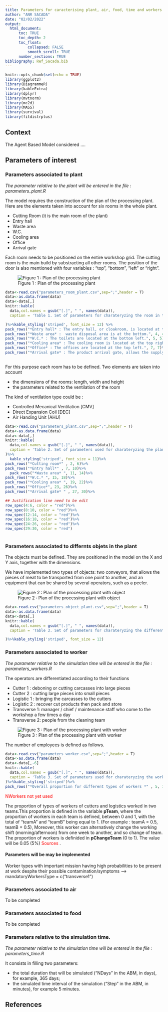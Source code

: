 ```yaml
---
title: Parameters for caracterising plant, air, food, time and workers in meat facilities
author: "ANR SACADA"
date: "02/02/2022"
output:
  html_document:
      toc: TRUE
      toc_depth: 2
      toc_float:
          collapsed: FALSE
          smooth_scroll: TRUE
      number_sections: TRUE    
bibliography: Ref_Sacada.bib
---
```


```r
knitr::opts_chunk$set(echo = TRUE)
library(ggplot2)
library(DiagrammeR)
library(kableExtra)
library(dplyr)
library(mvtnorm)
library(mc2d)
library(MASS)
library(survival)
library(fitdistrplus)
```

## Context

The Agent Based Model considered ....

## Parameters of interest 

### Parameters associated to plant
*The parameter relative to the plant will be entered in the file : parameters_plant.R*

The model requires the construction of the plan of the processing plant. 
Here are the elements taken into account for six rooms in the whole plant. 

+ Cutting Room (it is the main room of the plant) 
+ Entry hall
+ Waste area
+ W.C.
+ Cooling area
+ Office
+ Arrival gate


Each room needs to be positioned on the entire workshop grid. The cutting room is the main build by substracting all other rooms. 
The position of the door is also mentioned with four variables : "top", "bottom", "left" or "right".

![Figure 1 : Plan of the processing plant](images/map_of_plant.png)

```r
data<-read.csv("parameters_room_plant.csv",sep=";",header = T)
data<-as.data.frame(data)
data<-data[,]
knitr::kable(
  data,col.names = gsub("[.]", " ", names(data)),
  caption = 'Table 1. Set of parameters for charateryzing the room in the plant. The cutting room is built by subtracting the other room'

)%>%kable_styling('striped', font_size = 12) %>%
pack_rows("*Entry hall* : The entry hall, or cloakroom, is located at the bottom left and allows the arrival of workers.", 3, 3)%>%
pack_rows("*Waste area* :  waste disposal area is at the bottom.", 4, 4)%>%
pack_rows("*W.C.* : The toilets are located at the bottom left.", 5, 5)%>%
pack_rows("*Cooling area* : The cooling room is located at the top right.", 6, 6)%>%
pack_rows("*Office* : The offices are located at the top left.", 7, 7)%>%
pack_rows("*Arrival gate* : The product arrival gate, allows the supply of products, is located in the middle of the left" , 8, 8)
  
```


For this purpose each room has to be defined. Two elements are taken into account 

- the dimensions of the rooms: length, width and height 
- the parameters related to the ventilation of the room


The kind of ventilation type could be : 

- Controlled Mecanical Ventilation [CMV]
- Direct Expansion Coil [DEC]
- Air Handing Unit [AHU]


```r
data<-read.csv("parameters_plant.csv",sep=";",header = T)
data<-as.data.frame(data)
data<-data[,]
knitr::kable(
  data,col.names = gsub("[.]", " ", names(data)),
  caption = 'Table 2. Set of parameters used for charateryzing the plant.'
)%>%
  kable_styling('striped', font_size = 11)%>%
pack_rows("*Cutting room*" , 2, 6)%>%
pack_rows("*Entry hall*" , 7, 10)%>%
  pack_rows("*Waste area* ", 11, 14)%>%
pack_rows("*W.C.* ", 15, 18)%>%
pack_rows("*Cooling area* ", 19, 22)%>%
pack_rows("*Office*", 23, 26)%>%
pack_rows("*Arrival gate* " , 27, 30)%>%

## Justification line need to be edit
row_spec(4:6, color = "red")%>%
row_spec(8:10, color = "red")%>%
row_spec(12:14, color = "red")%>%
row_spec(16:18, color = "red")%>%
row_spec(24:26, color = "red")%>%
row_spec(29:30, color = "red")
     
```



### Parameters associated to differnts objets in the plant 

The objects must be defined. They are positioned in the model on the X and Y axis, together with the dimensions. 

We have implemented two types of objects: two conveyors, that allows the pieces of meat to be transported from one point to another, and an equipment that can be shared by several operators, such as a peeler. 

![Figure 2 : Plan of the processing plant with object](images/map_of_plant_object.png)

```r
data<-read.csv("parameters_object_plant.csv",sep=";",header = T)
data<-as.data.frame(data)
data<-data[,]
knitr::kable(
  data,col.names = gsub("[.]", " ", names(data)),
  caption = 'Table 3. Set of parameters for charateryzing the different object in the plant. '

)%>%kable_styling('striped', font_size = 12) 

```


### Parameters associated to worker

*The parameter relative to the simulation time will be entered in the file :  parameters_workers.R*

The operators are differentiated according to their functions

- Cutter 1 : deboning or cutting carcasses into large pieces 
- Cutter 2 : cutting large pieces into small pieces 
- Logistic 1 : bringing the carcasses to the cutters 
- Logistic 2 : recover cut products then pack and store
- Transverse 1: manager / chief / maintenance staff who come to the workshop a few times a day
- Transverse 2: people from the cleaning team

![Figure 3 : Plan of the processing plant with worker](images/map_of_plant_obj_worker.png)

The number of employees is defined as follows. 

```r
data<-read.csv("parameters_worker.csv",sep=";",header = T)
data<-as.data.frame(data)
data<-data[,-6]
knitr::kable(
  data,col.names = gsub("[.]", " ", names(data)),
  caption = 'Table 3. Set of parameters used for charateryzing the worker of the plant.'
)%>%kable_styling('striped')%>%
pack_rows("*Overall proportion for different types of workers *" , 5, 10)

```

<span style="color:red">NWorkers not yet used</span>

The proportion of types of workers of cutters and logistics worked in two teams.This proportion is defined in the variable **pTeam**, where the proportion of workers in each team is defined, between 0 and 1, with the total of "teamA" and "teamB" being equal to 1. (For example : teamA = 0.5, teamB = 0.5),
Moreover, this worker can alternatively change the working shift (morning/afternoon) from one week to another, and so change of team. The proportion of workers is definided in **pChangeTeam** (0 to 1). The value will be 0.05 (5%) <span style="color:red"> Sources </span>.



#### Parameters will be may be implemented

Worker types with important mission having high probabilities to be present at work despite their possible contamination/symptoms
--> mandatoryWorkersType = c("transverse1")

### Parameters associated to air
To be completed
<!-- # ```{r table of air parameter, echo=FALSE} -->
<!-- # data<-read.csv("parameters_air.csv",sep=";",header = T) -->
<!-- # data<-as.data.frame(data) -->
<!-- # data<-data[,-6] -->
<!-- # knitr::kable( -->
<!-- #   data,col.names = gsub("[.]", " ", names(data)), -->
<!-- #   caption = 'Table 4. Set of parameters used for charateryzing air in the meat plant.' -->
<!-- # )%>%kable_styling('striped', font_size = 10) -->
<!-- #  -->
<!-- # ``` -->

### Parameters associated to food
To be completed
<!-- # ```{r table of food parameter, echo=FALSE} -->
<!-- # data<-read.csv("parameters_food.csv",sep=";",header = T) -->
<!-- # data<-as.data.frame(data) -->
<!-- # data<-data[,-6] -->
<!-- # knitr::kable( -->
<!-- #   data,col.names = gsub("[.]", " ", names(data)), -->
<!-- #   caption = 'Table 5. Set of parameters used for charateryzing food in the meat plant.' -->
<!-- # )%>%kable_styling('striped', font_size = 10) -->
<!-- #  -->
<!-- # ``` -->


### Parameters relative to the simulation time. 

*The parameter relative to the simulation time will be entered in the file :  parameters_time.R*

It consists in filling two parameters: 

- the total duration that will be simulated ("NDays" in the ABM, in days), for example, 365 days; 
- the simulated time interval of the simulation ("Step" in the ABM, in minutes), for example 5 minutes.



## References
